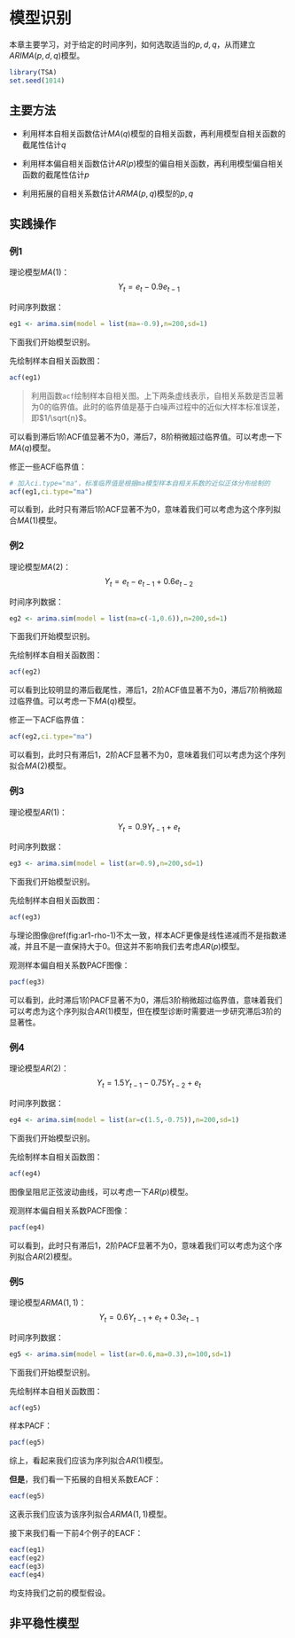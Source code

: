 # 模型识别 {#model-recognition}

本章主要学习，对于给定的时间序列，如何选取适当的$p,d,q$，从而建立$ARIMA(p,d,q)$模型。

```r
library(TSA)
set.seed(1014)
```


## 主要方法

- 利用样本自相关函数估计$MA(q)$模型的自相关函数，再利用模型自相关函数的截尾性估计$q$

- 利用样本偏自相关函数估计$AR(p)$模型的偏自相关函数，再利用模型偏自相关函数的截尾性估计$p$

- 利用拓展的自相关系数估计$ARMA(p,q)$模型的$p,q$

## 实践操作

### 例1

理论模型$MA(1)$：
$$
Y_t = e_t-0.9e_{t-1}
$$

时间序列数据：
```r
eg1 <- arima.sim(model = list(ma=-0.9),n=200,sd=1)
```

下面我们开始模型识别。

先绘制样本自相关函数图：
```r
acf(eg1)
```

>利用函数`acf`绘制样本自相关图。上下两条虚线表示，自相关系数是否显著为0的临界值。此时的临界值是基于白噪声过程中的近似大样本标准误差，即$1/\sqrt{n}$。

可以看到滞后1阶ACF值显著不为0，滞后7，8阶稍微超过临界值。可以考虑一下$MA(q)$模型。

修正一些ACF临界值：
```r
# 加入ci.type="ma"，标准临界值是根据ma模型样本自相关系数的近似正体分布绘制的
acf(eg1,ci.type="ma")
```

可以看到，此时只有滞后1阶ACF显著不为0，意味着我们可以考虑为这个序列拟合$MA(1)$模型。

### 例2

理论模型$MA(2)$：
$$
Y_t = e_t-e_{t-1}+0.6e_{t-2}
$$

时间序列数据：
```r
eg2 <- arima.sim(model = list(ma=c(-1,0.6)),n=200,sd=1)
```

下面我们开始模型识别。

先绘制样本自相关函数图：
```r
acf(eg2)
```

可以看到比较明显的滞后截尾性，滞后1，2阶ACF值显著不为0，滞后7阶稍微超过临界值。可以考虑一下$MA(q)$模型。

修正一下ACF临界值：
```r
acf(eg2,ci.type="ma")
```

可以看到，此时只有滞后1，2阶ACF显著不为0，意味着我们可以考虑为这个序列拟合$MA(2)$模型。

### 例3

理论模型$AR(1)$：
$$
Y_t = 0.9Y_{t-1}+e_t
$$

时间序列数据：
```r
eg3 <- arima.sim(model = list(ar=0.9),n=200,sd=1)
```

下面我们开始模型识别。

先绘制样本自相关函数图：
```r
acf(eg3)
```

与理论图像\@ref(fig:ar1-rho-1)不太一致，样本ACF更像是线性递减而不是指数递减，并且不是一直保持大于0。但这并不影响我们去考虑$AR(p)$模型。

观测样本偏自相关系数PACF图像：
```r
pacf(eg3)
```

可以看到，此时滞后1阶PACF显著不为0，滞后3阶稍微超过临界值，意味着我们可以考虑为这个序列拟合$AR(1)$模型，但在模型诊断时需要进一步研究滞后3阶的显著性。

### 例4

理论模型$AR(2)$：
$$
Y_t = 1.5Y_{t-1}-0.75Y_{t-2}+e_t
$$

时间序列数据：
```r
eg4 <- arima.sim(model = list(ar=c(1.5,-0.75)),n=200,sd=1)
```

下面我们开始模型识别。

先绘制样本自相关函数图：
```r
acf(eg4)
```

图像呈阻尼正弦波动曲线，可以考虑一下$AR(p)$模型。

观测样本偏自相关系数PACF图像：
```r
pacf(eg4)
```

可以看到，此时只有滞后1，2阶PACF显著不为0，意味着我们可以考虑为这个序列拟合$AR(2)$模型。

### 例5

理论模型$ARMA(1,1)$：
$$
Y_t = 0.6Y_{t-1}+e_t+0.3e_{t-1}
$$

时间序列数据：
```r
eg5 <- arima.sim(model = list(ar=0.6,ma=0.3),n=100,sd=1)
```

下面我们开始模型识别。

先绘制样本自相关函数图：
```r
acf(eg5)
```

样本PACF：
```r
pacf(eg5)
```

综上，看起来我们应该为序列拟合$AR(1)$模型。

**但是**，我们看一下拓展的自相关系数EACF：
```r
eacf(eg5)
```

这表示我们应该为该序列拟合$ARMA(1,1)$模型。

接下来我们看一下前4个例子的EACF：
```r
eacf(eg1)
eacf(eg2)
eacf(eg3)
eacf(eg4)
```

均支持我们之前的模型假设。

## 非平稳性模型



















